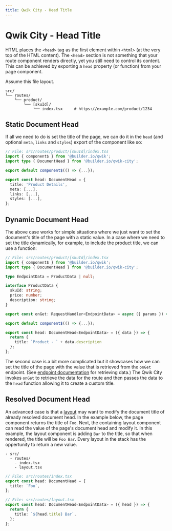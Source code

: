 ```yaml
---
title: Qwik City - Head Title
---
```


# Qwik City - Head Title

HTML places the `<head>` tag as the first element within `<html>` (at the very top of the HTML content). The `<head>` section is not something that your route component renders directly, yet you still need to control its content. This can be achieved by exporting a `head` property (or function) from your page component.

Assume this file layout.

```
src/
└── routes/
    └── product/
        └── [skuId]/
            └── index.tsx     # https://example.com/product/1234
```

## Static Document Head

If all we need to do is set the title of the page, we can do it in the `head` (and optional `meta`, `links` and `styles`) export of the component like so:

```typescript
// File: src/routes/product/[skuId]/index.tss
import { component$ } from '@builder.io/qwik';
import type { DocumentHead } from '@builder.io/qwik-city';

export default component$(() => {...});

export const head: DocumentHead = {
  title: 'Product Details',
  meta: [...],
  links: [...],
  styles: [...],
};
```

## Dynamic Document Head

The above case works for simple situations where we just want to set the document's title of the page with a static value. In a case where we need to set the title dynamically, for example, to include the product title, we can use a function:

```typescript
// File: src/routes/product/[skuId]/index.tsx
import { component$ } from '@builder.io/qwik';
import type { DocumentHead } from '@builder.io/qwik-city';

type EndpointData = ProductData | null;

interface ProductData {
  skuId: string;
  price: number;
  description: string;
}

export const onGet: RequestHandler<EndpointData> = async ({ params }) => { ... };

export default component$(() => {...});

export const head: DocumentHead<EndpointData> = ({ data }) => {
  return {
    title: `Product - ` + data.description
  };
};
```

The second case is a bit more complicated but it showcases how we can set the title of the page with the value that is retrieved from the `onGet` endpoint. (See [endpoint documentation](/qwikcity/routing/endpoints/index.mdx) for retrieving data.) The Qwik City invokes `onGet` to retrieve the data for the route and then passes the data to the `head` function allowing it to create a custom title.

## Resolved Document Head

An advanced case is that a [layout](../../layout/overview/index.mdx) may want to modify the document title of already resolved document head. In the example below, the page component returns the title of `Foo`. Next, the containing layout component can read the value of the page's document head and modify it. In this example, the layout component is adding `Bar` to the title, so that when rendered, the title will be `Foo Bar`. Every layout in the stack has the oppertunity to return a new value.

```
- src/
  - routes/
    - index.tsx
    - layout.tsx
```

```typescript
// File: src/routes/index.tsx
export const head: DocumentHead = {
  title: `Foo`,
};
```

```typescript
// File: src/routes/layout.tsx
export const head: DocumentHead<EndpointData> = ({ head }) => {
  return {
    title: `${head.title} Bar`,
  };
};
```
